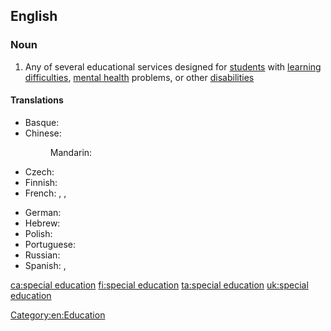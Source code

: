 ==English==

===Noun===
{{wikipedia}}
{{en-noun|head=[[special]] [[education]]|-}}

# Any of several educational services designed for [[student]]s with [[learning difficulty|learning difficulties]], [[mental health]] problems, or other [[disability|disabilities]]

====Translations====
{{trans-top|educational services designed for students with learning difficulties}}
* Basque: {{t|eu|hezkuntza berezi}}
* Chinese:
*: Mandarin: {{t+|cmn|特殊教育|tr=tèshū jiàoyù|sc=Hani}}
* Czech: {{t|cs|speciální pedagogika|f}}
* Finnish: {{t|fi|erityisopetus}}
* French: {{t+|fr|transition|f}}, {{t|fr|éducation spécialisée|f}}, {{t|fr|enseignement spécialisé|m}}
{{trans-mid}}
* German: {{t|de|Sonderpädagogik|f}}
* Hebrew: {{t|he|חינוך מיוחד|m|tr=khinúkh m'yukhád}}
* Polish: {{t|pl|pedagogika specjalna}}
* Portuguese: {{t|pt|educação especial|f}}
* Russian: {{t|ru|специальная педагогика|f}}
* Spanish: {{t|es|educación especial|f}}, {{t|es|educación diferencial|f}}
{{trans-bottom}}

[[Category:en:Education]]

[[ca:special education]]
[[fi:special education]]
[[ta:special education]]
[[uk:special education]]